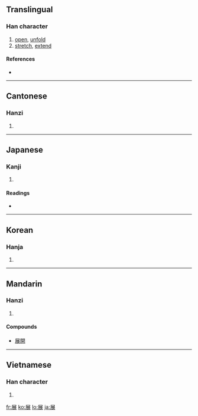 ==Translingual==

===Han character===
{{Han char|rn=44|rad=尸|as=07|sn=10|four=7723<sub>2</sub>|canj=尸廿女 (STV)}}

# [[open]], [[unfold]]
# [[stretch]], [[extend]]

====References====
* {{Han ref|kx=0302.100|dkj=07715|dj=0599.230|hdz=20974.070|uh=5C55|ud=23637|bh=AE69|bd=44649}}

----

==Cantonese==

===Hanzi===
{{yue-hanzi|jyut=|y=jin2}}

# {{defn|Cantonese}}

----

==Japanese==

===Kanji===
{{ja-kanji|grade=6|rs=尸07}}

# {{defn|Japanese}}

====Readings====
* {{ja-readings|on=[[てん]] (ten)|kun=[[つらねる]] (tsuraneru), [[のべる]] (noberu), [[のびる]] (nobiru)}}

----

==Korean==

===Hanja===
{{ko-hanja|hangeul=전|rv=jeon|mr=chŏn}}

# {{defn|Korean}}

----

==Mandarin==

===Hanzi===
{{cmn-hanzi|pin=[[zhǎn]] ([[zhan3]])|wg=chan<sup>3</sup>}}

# {{defn|Mandarin}}

====Compounds====
* [[展開]]

----

==Vietnamese==

===Han character===
{{vi-hantu|[[triển]], [[chẽn]]}}

# {{defn|Vietnamese}}

[[fr:展]]
[[ko:展]]
[[lo:展]]
[[ja:展]]